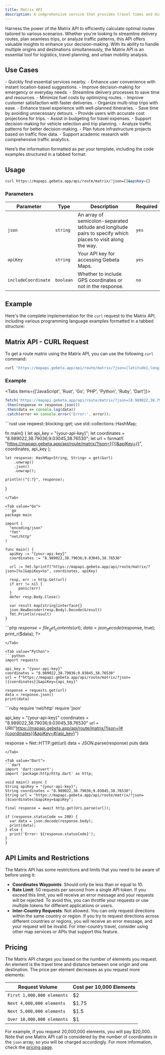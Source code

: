 ```yaml
---
title: Matrix API
description: A comprehensive service that provides travel times and distances between multiple origins and destinations.
---
```


Harness the power of the Matrix API to efficiently calculate optimal routes tailored to various scenarios. Whether you're looking to streamline delivery routes, plan seamless trips, or analyze traffic patterns, this API offers valuable insights to enhance your decision-making. With its ability to handle multiple origins and destinations simultaneously, the Matrix API is an essential tool for logistics, travel planning, and urban mobility analysis.


## Use Cases

<Cards>
  <Card title="Nearest Point of Interest" description="Locate the nearest points of interest from your current location, such as restaurants, hospitals, or gas stations." icon="🏪">
    - Quickly find essential services nearby.
    - Enhance user convenience with instant location-based suggestions.
    - Improve decision-making for emergency or everyday needs.
  </Card>

  <Card title="Delivery Route Optimization" description="Optimize your delivery routes by finding the best order to visit multiple destinations." icon="📦">
    - Streamline delivery processes to save time and resources.
    - Minimize fuel costs by optimizing routes.
    - Improve customer satisfaction with faster deliveries.
  </Card>

  <Card title="Trip Planning" description="Plan your trips effectively by identifying the best routes to multiple destinations." icon="🗺️">
    - Organize multi-stop trips with ease.
    - Enhance travel experience with well-planned itineraries.
    - Save time by avoiding unnecessary detours.
  </Card>

  <Card title="Transportation Cost Estimation" description="Estimate transportation costs by calculating travel distances, fuel prices, and vehicle efficiency." icon="💰">
    - Provide users with accurate cost projections for trips.
    - Assist in budgeting for travel expenses.
    - Support decision-making for vehicle selection and trip planning.
  </Card>

  <Card title="Traffic Data Access" description="Utilize real-time and historical traffic data for research, planning, or forecasting purposes." icon="📊">
    - Analyze traffic patterns for better decision-making.
    - Plan future infrastructure projects based on traffic flow data.
    - Support academic research with comprehensive traffic analytics.
  </Card>
</Cards>

Here’s the information formatted as per your template, including the code examples structured in a tabbed format:

## Usage

```bash
curl https://mapapi.gebeta.app/api/route/matrix/?json=[]&apiKey={}
```

### Parameters

| **Parameter**        | **Type**  | **Description**                                                                                              | **Required** |
|----------------------|-----------|--------------------------------------------------------------------------------------------------------------|--------------|
| `json`               | `string`  | An array of semicolon-separated latitude and longitude pairs to specify which places to visit along the way. | `yes`        |
| `apiKey`             | `string`  | Your API key for accessing Gebeta Maps.                                                                      | `yes`        |
| `includeCoordinate`  | `boolean` | Whether to include GPS coordinates or not in the response.                                                   | `no`         |

## Example

Here's the complete implementation for the `curl` request to the Matrix API, including various programming language examples formatted in a tabbed structure:

## Matrix API - CURL Request

To get a route matrix using the Matrix API, you can use the following `curl` command:

```bash
curl "https://mapapi.gebeta.app/api/route/matrix/?json=[latitude1,longitude1;latitude2,longitude2]&apiKey={your-api-key}"
```

### Example

<Tabs items={['JavaScript', 'Rust', 'Go', 'PHP', 'Python', 'Ruby', 'Dart']}>
  <Tab value="JavaScript">
  ```javascript
fetch('https://mapapi.gebeta.app/api/route/matrix/?json=[8.989022,38.79036;9.03045,38.76530]&apiKey={your-api-key}')
  .then(response => response.json())
  .then(data => console.log(data))
  .catch(error => console.error('Error:', error));
  ```
  </Tab>
  
  <Tab value="Rust">
  ```rust
use reqwest::blocking::get;
use std::collections::HashMap;

fn main() {
    let api_key = "{your-api-key}";
    let coordinates = "8.989022,38.79036;9.03045,38.76530";
    let url = format!(
        "https://mapapi.gebeta.app/api/route/matrix/?json=[{}]&apiKey={}",
        coordinates, api_key
    );

    let response: HashMap<String, String> = get(&url)
        .unwrap()
        .json()
        .unwrap();

    println!("{:?}", response);
}
  ```
  </Tab>
  
  <Tab value="Go">
  ```go 
package main

import (
    "encoding/json"
    "fmt"
    "net/http"
)

func main() {
    apiKey := "{your-api-key}"
    coordinates := "8.989022,38.79036;9.03045,38.76530"
    
    url := fmt.Sprintf("https://mapapi.gebeta.app/api/route/matrix/?json=[%s]&apiKey=%s", coordinates, apiKey)

    resp, err := http.Get(url)
    if err != nil {
        panic(err)
    }
    defer resp.Body.Close()

    var result map[string]interface{}
    json.NewDecoder(resp.Body).Decode(&result)
    fmt.Println(result)
}
  ```
  </Tab>
  
  <Tab value="PHP">
  ```php
<?php
$apiKey = "{your-api-key}";
$coordinates = "8.989022,38.79036;9.03045,38.76530";
$url = "https://mapapi.gebeta.app/api/route/matrix/?json=[{$coordinates}]&apiKey={$apiKey}";

$response = file_get_contents($url);
$data = json_decode($response, true);
print_r($data);
?>
  ```
  </Tab>
  
  <Tab value="Python">
  ```python
import requests

api_key = "{your-api-key}"
coordinates = "8.989022,38.79036;9.03045,38.76530"
url = f"https://mapapi.gebeta.app/api/route/matrix/?json=[{coordinates}]&apiKey={api_key}"

response = requests.get(url)
data = response.json()
print(data)
  ```
  </Tab>
  
  <Tab value="Ruby">
  ```ruby
require 'net/http'
require 'json'

api_key = "{your-api-key}"
coordinates = "8.989022,38.79036;9.03045,38.76530"
url = URI("https://mapapi.gebeta.app/api/route/matrix/?json=[#{coordinates}]&apiKey=#{api_key}")

response = Net::HTTP.get(url)
data = JSON.parse(response)
puts data
  ```
  </Tab>
  
  <Tab value="Dart">
  ```dart
import 'dart:convert';
import 'package:http/http.dart' as http;

void main() async {
  String apiKey = "{your-api-key}";
  String coordinates = "8.989022,38.79036;9.03045,38.76530";
  String url = "https://mapapi.gebeta.app/api/route/matrix/?json=[$coordinates]&apiKey=$apiKey";

  final response = await http.get(Uri.parse(url));

  if (response.statusCode == 200) {
    var data = json.decode(response.body);
    print(data);
  } else {
    print('Error: ${response.statusCode}');
  }
}
  ```  
  </Tab>
</Tabs>

## API Limits and Restrictions

The Matrix API has some restrictions and limits that you need to be aware of before using it:

- **Coordinates Waypoints**: Should only be less than or equal to 10.
- **Rate Limit**: 50 requests per second from a single API token. If you exceed this limit, you will receive an error message and your requests will be rejected. To avoid this, you can throttle your requests or use multiple tokens for different applications or users.
- **Inter-Country Requests**: Not allowed. You can only request directions within the same country or region. If you try to request directions across different countries or regions, you will receive an error message, and your request will be invalid. For inter-country travel, consider using other map services or APIs that support this feature.

## Pricing

The Matrix API charges you based on the number of elements you request. An element is the travel time and distance between one origin and one destination. The price per element decreases as you request more elements:

| Request Volume               | Cost per 10,000 Elements |
|------------------------------|---------------------------|
| `First 1,000,000 elements`   | $2                        |
| `Next 4,000,000 elements`    | $1.75                     |
| `Next 5,000,000 elements`    | $1.5                      |
| `Over 10,000,000 elements`   | $1                        |

For example, if you request 20,000,000 elements, you will pay $20,000. Note that one Matrix API call is considered by the number of coordinates in the `json` array, so you will be charged accordingly. For more information, check the [pricing page](https://maps.gebeta.app/#/pricing).